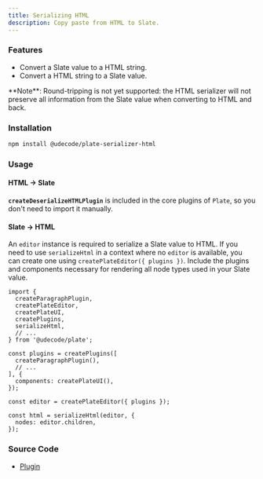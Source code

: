 ```yaml
---
title: Serializing HTML
description: Copy paste from HTML to Slate.
---
```


<ComponentPreview name="playground-demo" id="deserializehtml" />

### Features

- Convert a Slate value to a HTML string.
- Convert a HTML string to a Slate value.

<Callout className="my-4">
**Note**: Round-tripping is not yet supported: the HTML serializer will not preserve all information from the Slate value when converting to HTML and back.
</Callout>

### Installation

```bash
npm install @udecode/plate-serializer-html
```

### Usage

#### HTML -> Slate

**`createDeserializeHTMLPlugin`** is included in the core plugins of `Plate`, so you don't need to import it manually.

#### Slate -> HTML

An `editor` instance is required to serialize a Slate value to HTML. If you need to use `serializeHtml` in a context where no `editor` is available, you can create one using `createPlateEditor({ plugins })`. Include the plugins and components necessary for rendering all node types used in your Slate value.

```tsx
import {
  createParagraphPlugin,
  createPlateEditor,
  createPlateUI,
  createPlugins,
  serializeHtml,
  // ...
} from '@udecode/plate';

const plugins = createPlugins([
  createParagraphPlugin(),
  // ...
], {
  components: createPlateUI(),
});

const editor = createPlateEditor({ plugins });

const html = serializeHtml(editor, {
  nodes: editor.children,
});
```

### Source Code

- [Plugin](https://github.com/udecode/plate/blob/main/packages/core/src/plugins/html-deserializer/createDeserializeHtmlPlugin.ts)